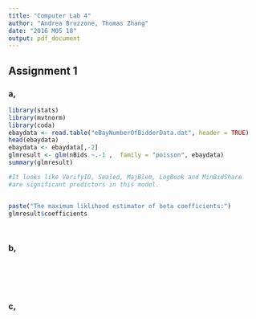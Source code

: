 ```yaml
---
title: "Computer Lab 4"
author: "Andrea Bruzzone, Thomas Zhang"
date: "2016 M05 18"
output: pdf_document
---
```


## Assignment 1

### a,

```r
library(stats)
library(mvtnorm)
library(coda)
ebaydata <- read.table("eBayNumberOfBidderData.dat", header = TRUE)
head(ebaydata)
ebaydata <- ebaydata[,-2]
glmresult <- glm(nBids ~.-1 ,  family = "poisson", ebaydata)
summary(glmresult)

#It looks like VerifyID, Sealed, MajBlem, LogBook and MinBidShare
#are significant predictors in this model.


paste("The maximum liklihood estimator of beta coefficients:")
glmresult$coefficients
```


```r

```

 

```r

```

### b,


```r

```



```r

```



```r

```



```r

```



```r

```

### c,

